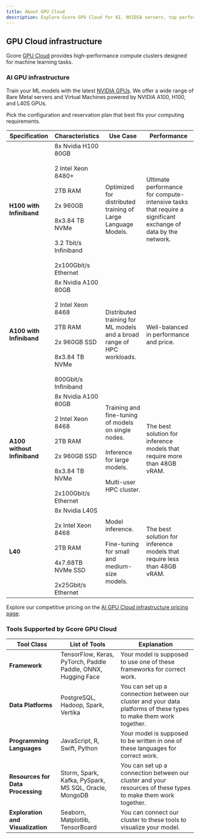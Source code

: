 ```yaml
---
title: About GPU Cloud
description: Explore Gcore GPU Cloud for AI. NVIDIA servers, top performance, diverse tool support. Easy deployment, per-minute billing.
---
```


## GPU Cloud infrastructure

Gcore <a href="https://gcore.com/cloud/ai-gpu" target="_blank">GPU Cloud</a> provides high-performance compute clusters designed for machine learning tasks.

### AI GPU infrastructure

Train your ML models with the latest <a href="https://www.nvidia.com/en-us/data-center/data-center-gpus/" target="_blank">NVIDIA GPUs</a>. We offer a wide range of Bare Metal servers and Virtual Machines powered by NVIDIA A100, H100, and L40S GPUs.

Pick the configuration and reservation plan that best fits your computing requirements.

| Specification              | Characteristics                                                                                 | Use Case                                                                                 | Performance                                                                                         |
|----------------------------|-------------------------------------------------------------------------------------------------|------------------------------------------------------------------------------------------|-----------------------------------------------------------------------------------------------------|
| **H100 with Infiniband**   | 8x Nvidia H100 80GB <br></br> 2 Intel Xeon 8480+ <br></br> 2TB RAM <br></br> 2x 960GB <br></br> 8x3.84 TB NVMe <br></br> 3.2 Tbit/s Infiniband <br></br> 2x100Gbit/s Ethernet | Optimized for distributed training of Large Language Models.                               | Ultimate performance for compute-intensive tasks that require a significant exchange of data by the network. |
| **A100 with Infiniband**   | 8x Nvidia A100 80GB <br></br> 2 Intel Xeon 8468 <br></br> 2TB RAM <br></br> 2x 960GB SSD <br></br> 8x3.84 TB NVMe <br></br> 800Gbit/s Infiniband | Distributed training for ML models and a broad range of HPC workloads.                   | Well-balanced in performance and price.                                                            |
| **A100 without Infiniband**| 8x Nvidia A100 80GB <br></br> 2 Intel Xeon 8468 <br></br> 2TB RAM <br></br> 2x 960GB SSD <br></br> 8x3.84 TB NVMe <br></br> 2x100Gbit/s Ethernet | Training and fine-tuning of models on single nodes. <br></br> Inference for large models. <br></br> Multi-user HPC cluster. | The best solution for inference models that require more than 48GB vRAM.                          |
| **L40**                    | 8x Nvidia L40S <br></br> 2x Intel Xeon 8468 <br></br> 2TB RAM <br></br> 4x7.68TB NVMe SSD <br></br> 2x25Gbit/s Ethernet | Model inference. <br></br> Fine-tuning for small and medium-size models.                       | The best solution for inference models that require less than 48GB vRAM.                          |

Explore our competitive pricing on the [AI GPU Cloud infrastructure pricing page](https://gcore.com/cloud/ai-gpu).


### Tools Supported by Gcore GPU Cloud

| **Tool Class**                    | **List of Tools**                                              | **Explanation**                                                                                     |
|-----------------------------------|---------------------------------------------------------------|-----------------------------------------------------------------------------------------------------|
| **Framework**                     | TensorFlow, Keras, PyTorch, Paddle Paddle, ONNX, Hugging Face | Your model is supposed to use one of these frameworks for correct work.                            |
| **Data Platforms**                | PostgreSQL, Hadoop, Spark, Vertika                            | You can set up a connection between our cluster and your data platforms of these types to make them work together. |
| **Programming Languages**         | JavaScript, R, Swift, Python                                  | Your model is supposed to be written in one of these languages for correct work.                   |
| **Resources for Data Processing** | Storm, Spark, Kafka, PySpark, MS SQL, Oracle, MongoDB         | You can set up a connection between our cluster and your resources of these types to make them work together. |
| **Exploration and Visualization** | Seaborn, Matplotlib, TensorBoard                              | You can connect our cluster to these tools to visualize your model.                                |
